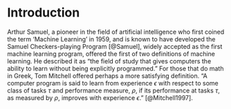 # Introduction
Arthur Samuel, a pioneer in the field of artificial intelligence who first coined the term 'Machine Learning' in 1959, and is known to have developed the Samuel Checkers-playing Program [@Samuel], widely accepted as the first machine learning program, offered the first of two definitions of machine learning. He described it as "the field of study that gives computers the ability to learn without being explicitly programmed." For those that do math in Greek, Tom Mitchell offered perhaps a more satisfying definition. "A computer program is said to learn from experience $\epsilon$ with respect to some class of tasks $\tau$  and performance measure, $\rho$, if its performance at tasks $\tau$, as measured by $\rho$, improves with experience $\epsilon$." [@Mitchell1997]. 